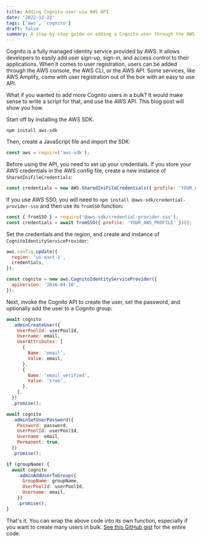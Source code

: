 ```yaml
---
title: Adding Cognito user via AWS API
date: '2022-12-22'
tags: ['aws', 'cognito']
draft: false
summary: A step-by-step guide on adding a Cognito user through the AWS API.
---
```


Cognito is a fully managed identity service provided by AWS. It allows developers to easily add user sign-up, sign-in, and access control to their applications. When it comes to user registration, users can be added through the AWS console, the AWS CLI, or the AWS API. Some services, like AWS Amplify, come with user registration out of the box with an easy to use API.

What if you wanted to add more Cognito users in a bulk? It would make sense to write a script for that, and use the AWS API. This blog post will show you how.

Start off by installing the AWS SDK.

```shell
npm install aws-sdk
```

Then, create a JavaScript file and import the SDK:

```javascript
const aws = require('aws-sdk');
```

Before using the API, you need to set up your credentials. If you store your AWS credentials in the AWS config file, create a new instance of `SharedIniFileCredentials`:

```javascript
const credentials = new AWS.SharedIniFileCredentials({ profile: 'YOUR_AWS_PROFILE' });
```

If you use AWS SSO, you will need to `npm install @aws-sdk/credential-provider-sso` and then use its `fromSSO` function:

```javascript
const { fromSSO } = require('@aws-sdk/credential-provider-sso');
const credentials = await fromSSO({ profile: 'YOUR_AWS_PROFILE' })();
```

Set the credentials and the region, and create and instance of `CognitoIdentityServiceProvider`:

```javascript
aws.config.update({
  region: 'us-east-1',
  credentials,
});

const cognito = new aws.CognitoIdentityServiceProvider({
  apiVersion: '2016-04-18',
});
```

Next, invoke the Cognito API to create the user, set the password, and optionally add the user to a Cognito group:

```javascript
await cognito
  .adminCreateUser({
    UserPoolId: userPoolId,
    Username: email,
    UserAttributes: [
      {
        Name: 'email',
        Value: email,
      },
      {
        Name: 'email_verified',
        Value: 'true',
      },
    ],
  })
  .promise();

await cognito
  .adminSetUserPassword({
    Password: password,
    UserPoolId: userPoolId,
    Username: email,
    Permanent: true,
  })
  .promise();

if (groupName) {
  await cognito
    .adminAddUserToGroup({
      GroupName: groupName,
      UserPoolId: userPoolId,
      Username: email,
    })
    .promise();
}
```

That's it. You can wrap the above code into its own function, especially if you want to create many users in bulk. [See this GitHub gist](https://gist.github.com/dariodjuric/6e7f7557d96183620bc73bdb311ea819) for the entire code.
